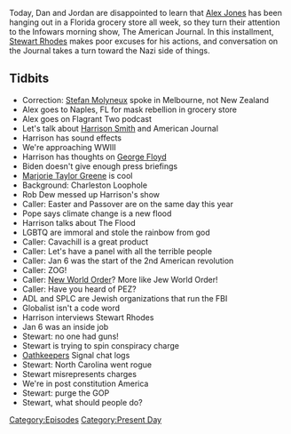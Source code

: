 {{DEFAULTSORT:
    #_EPISODE_0539:March 10, 2021
}}{{Episode
    | title           = March 10, 2021
    | caption         = Listen to this episode on [https://knowledgefight.libsyn.com/539-march-10-2021 Libsyn] [https://open.spotify.com/episode/0KigfCTHcA3oUNvZ8H3Zy5 Spotify], Read the [[Transcript/539: March 10, 2021|Unofficial Transcript]], View discussion on [https://reddit.com/m3cjur Reddit]
    | episodeNumber   = 539
    | length          = 01:26:10
    | airDate         = March 12, 2021
    | coverageDate    = March 10, 2021
    | episodeType     = [[:Category:Present Day|Present Day]]
    | appearance      = [[Harrison Smith]], [[George Floyd]], [[Marjorie Taylor Greene]], [[Rob Dew]], [[Stewart Rhodes]]
    | previousEpisode = [[538: March 2, 2021]]
    | nextEpisode     = [[540: March 15-16, 2021]]
}}

{{Stub}}

Today, Dan and Jordan are disappointed to learn that [[Alex Jones]] has been hanging out in a Florida grocery store all week, so they turn their attention to the Infowars morning show, The American Journal. In this installment, [[Stewart Rhodes]] makes poor excuses for his actions, and conversation on the Journal takes a turn toward the Nazi side of things.

==Tidbits==

*Correction: [[Stefan Molyneux]] spoke in Melbourne, not New Zealand
*Alex goes to Naples, FL for mask rebellion in grocery store
*Alex goes on Flagrant Two podcast
*Let's talk about [[Harrison Smith]] and American Journal
*Harrison has sound effects
*We're approaching WWIII
*Harrison has thoughts on [[George Floyd]]
*Biden doesn't give enough press briefings
*[[Marjorie Taylor Greene]] is cool
*Background: Charleston Loophole
*Rob Dew messed up Harrison's show
*Caller: Easter and Passover are on the same day this year
*Pope says climate change is a new flood
*Harrison talks about The Flood
*LGBTQ are immoral and stole the rainbow from god
*Caller: Cavachill is a great product
*Caller: Let's have a panel with all the terrible people
*Caller: Jan 6 was the start of the 2nd American revolution
*Caller: ZOG!
*Caller: [[New World Order]]? More like Jew World Order!
*Caller: Have you heard of PEZ?
*ADL and SPLC are Jewish organizations that run the FBI
*Globalist isn't a code word
*Harrison interviews Stewart Rhodes
*Jan 6 was an inside job
*Stewart: no one had guns!
*Stewart is trying to spin conspiracy charge
*[[Oathkeepers]] Signal chat logs
*Stewart: North Carolina went rogue
*Stewart misrepresents charges
*We're in post constitution America
*Stewart: purge the GOP
*Stewart, what should people do?

[[Category:Episodes]]
[[Category:Present Day]]
